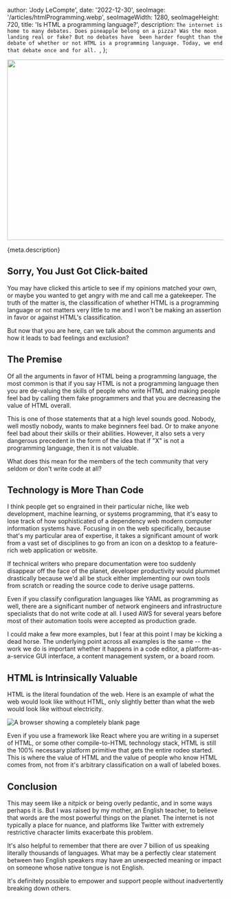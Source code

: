


  author: 'Jody LeCompte',
  date: '2022-12-30',
  seoImage: '/articles/htmlProgramming.webp',
  seoImageWidth: 1280,
  seoImageHeight: 720,
  title: 'Is HTML a programming language?',
  description: `The internet is home to many debates. Does pineapple belong on a pizza? Was the moon landing real or fake? But no debates have 
  been harder fought than the debate of whether or not HTML is a programming language. Today, we end that debate once and for all. `,
};


<Image
  src="/articles/htmlProgramming.webp"
  alt=""
  width="640"
  height="420"
  aria-hidden="true"
/>

{meta.description}

## Sorry, You Just Got Click-baited

You may have clicked this article to see if my opinions matched your own, or maybe you wanted to get angry with me and call me a
gatekeeper. The truth of the matter is, the classification of whether HTML is a programming language or not matters very
little to me and I won't be making an assertion in favor or against HTML's classification.

But now that you are here, can we talk about the common arguments and how it leads to bad feelings and exclusion?

## The Premise

Of all the arguments in favor of HTML being a programming language, the most common is that if you say HTML is not a programming
language then you are de-valuing the skills of people who write HTML and making people feel bad by calling them fake programmers and
that you are decreasing the value of HTML overall.

This is one of those statements that at a high level sounds good. Nobody, well mostly nobody, wants to make beginners feel bad. Or to
make anyone feel bad about their skills or their abilities. However, it also sets a very dangerous precedent in the form of the idea that
if "X" is not a programming language, then it is not valuable.

What does this mean for the members of the tech community that very seldom or don't write code at all?

## Technology is More Than Code

I think people get so engrained in their particular niche, like web development, machine learning, or systems programming, that it's
easy to lose track of how sophisticated of a dependency web modern computer information systems have. Focusing in on the web specifically,
because that's my particular area of expertise, it takes a significant amount of work from a vast set of disciplines to go from an icon on
a desktop to a feature-rich web application or website.

If technical writers who prepare documentation were too suddenly disappear off the face of the planet, developer productivity would plummet
drastically because we'd all be stuck either implementing our own tools from scratch or reading the source code to derive usage patterns.

Even if you classify configuration languages like YAML as programming as well, there are a significant number of network engineers and infrastructure
specialists that do not write code at all. I used AWS for several years before most of their automation tools were accepted as production grade.

I could make a few more examples, but I fear at this point I may be kicking a dead horse. The underlying point across all examples is the same -- the
work we do is important whether it happens in a code editor, a platform-as-a-service GUI interface, a content management system, or a board room.

## HTML is Intrinsically Valuable

HTML is the literal foundation of the web. Here is an example of what the web would look like without HTML, only slightly better than what the
web would look like without electricity.

<div style={{ display: 'flex', justifyContent: 'center' }}>
  <Image src={blankWebPage} alt="A browser showing a completely blank page" />
</div>

Even if you use a framework like React where you are writing in a superset of HTML, or some other compile-to-HTML technology stack, HTML
is still the 100% necessary platform primitive that gets the entire rodeo started. This is where the value of HTML and the value of people
who know HTML comes from, not from it's arbitrary classification on a wall of labeled boxes.

## Conclusion

This may seem like a nitpick or being overly pedantic, and in some ways perhaps it is. But I was raised by my mother, an English teacher, to
believe that words are the most powerful things on the planet. The internet is not typically a place for nuance, and platforms like Twitter
with extremely restrictive character limits exacerbate this problem.

It's also helpful to remember that there are over 7 billion of us speaking literally thousands of languages. What may be a perfectly clear statement
between two English speakers may have an unexpected meaning or impact on someone whose native tongue is not English.

It's definitely possible to empower and support people without inadvertently breaking down others.
